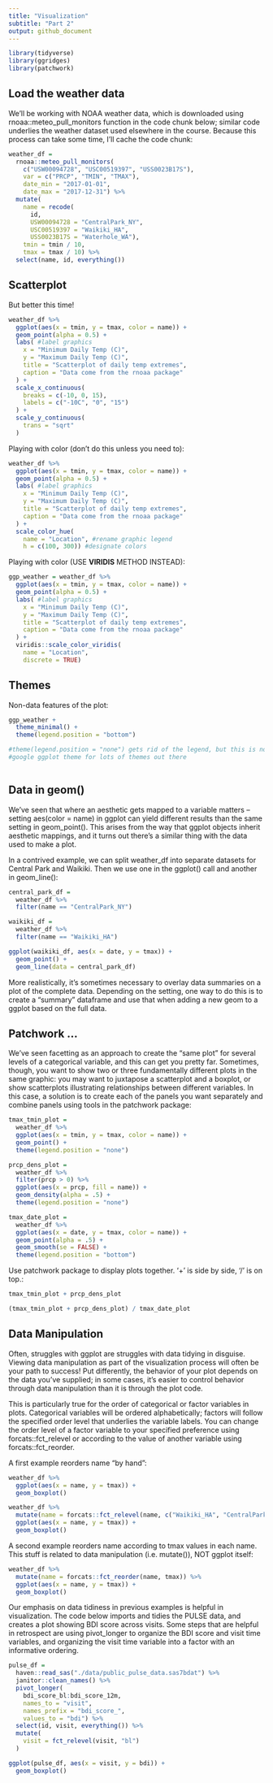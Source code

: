 ```yaml
---
title: "Visualization"
subtitle: "Part 2"
output: github_document
---
```


```r
library(tidyverse)
library(ggridges)
library(patchwork)
```

## Load the weather data

We’ll be working with NOAA weather data, which is downloaded using rnoaa::meteo_pull_monitors function in the code chunk below; similar code underlies the weather dataset used elsewhere in the course. Because this process can take some time, I’ll cache the code chunk:

```r
weather_df = 
  rnoaa::meteo_pull_monitors(
    c("USW00094728", "USC00519397", "USS0023B17S"),
    var = c("PRCP", "TMIN", "TMAX"), 
    date_min = "2017-01-01",
    date_max = "2017-12-31") %>%
  mutate(
    name = recode(
      id, 
      USW00094728 = "CentralPark_NY", 
      USC00519397 = "Waikiki_HA",
      USS0023B17S = "Waterhole_WA"),
    tmin = tmin / 10,
    tmax = tmax / 10) %>%
  select(name, id, everything())
```

## Scatterplot

But better this time!

```r
weather_df %>%
  ggplot(aes(x = tmin, y = tmax, color = name)) +
  geom_point(alpha = 0.5) +
  labs( #label graphics
    x = "Minimum Daily Temp (C)",
    y = "Maximum Daily Temp (C)",
    title = "Scatterplot of daily temp extremes",
    caption = "Data come from the rnoaa package"
  ) +
  scale_x_continuous(
    breaks = c(-10, 0, 15),
    labels = c("-10C", "0", "15")
  ) +
  scale_y_continuous(
    trans = "sqrt"
  )
```

Playing with color (don't do this unless you need to):
```r
weather_df %>%
  ggplot(aes(x = tmin, y = tmax, color = name)) +
  geom_point(alpha = 0.5) +
  labs( #label graphics
    x = "Minimum Daily Temp (C)",
    y = "Maximum Daily Temp (C)",
    title = "Scatterplot of daily temp extremes",
    caption = "Data come from the rnoaa package"
  ) +
  scale_color_hue(
    name = "Location", #rename graphic legend
    h = c(100, 300)) #designate colors
```

Playing with color (USE **VIRIDIS** METHOD INSTEAD):
```r
ggp_weather = weather_df %>%
  ggplot(aes(x = tmin, y = tmax, color = name)) +
  geom_point(alpha = 0.5) +
  labs( #label graphics
    x = "Minimum Daily Temp (C)",
    y = "Maximum Daily Temp (C)",
    title = "Scatterplot of daily temp extremes",
    caption = "Data come from the rnoaa package"
  ) +
  viridis::scale_color_viridis(
    name = "Location",
    discrete = TRUE)
```

## Themes
Non-data features of the plot:

```r
ggp_weather +
  theme_minimal() +
  theme(legend.position = "bottom")

#theme(legend.position = "none") gets rid of the legend, but this is not recommended
#google ggplot theme for lots of themes out there
 
```

## Data in geom()

We’ve seen that where an aesthetic gets mapped to a variable matters – setting aes(color = name) in ggplot can yield different results than the same setting in geom_point(). This arises from the way that ggplot objects inherit aesthetic mappings, and it turns out there’s a similar thing with the data used to make a plot.

In a contrived example, we can split weather_df into separate datasets for Central Park and Waikiki. Then we use one in the ggplot() call and another in geom_line():

```r
central_park_df =
  weather_df %>%
  filter(name == "CentralPark_NY")

waikiki_df = 
  weather_df %>%
  filter(name == "Waikiki_HA")

ggplot(waikiki_df, aes(x = date, y = tmax)) +
  geom_point() +
  geom_line(data = central_park_df)
```

More realistically, it’s sometimes necessary to overlay data summaries on a plot of the complete data. Depending on the setting, one way to do this is to create a “summary” dataframe and use that when adding a new geom to a ggplot based on the full data.

## Patchwork ...

We’ve seen facetting as an approach to create the “same plot” for several levels of a categorical variable, and this can get you pretty far. Sometimes, though, you want to show two or three fundamentally different plots in the same graphic: you may want to juxtapose a scatterplot and a boxplot, or show scatterplots illustrating relationships between different variables. In this case, a solution is to create each of the panels you want separately and combine panels using tools in the patchwork package:

```r
tmax_tmin_plot =
  weather_df %>%
  ggplot(aes(x = tmin, y = tmax, color = name)) +
  geom_point() +
  theme(legend.position = "none")

prcp_dens_plot = 
  weather_df %>% 
  filter(prcp > 0) %>% 
  ggplot(aes(x = prcp, fill = name)) + 
  geom_density(alpha = .5) + 
  theme(legend.position = "none")

tmax_date_plot = 
  weather_df %>% 
  ggplot(aes(x = date, y = tmax, color = name)) + 
  geom_point(alpha = .5) +
  geom_smooth(se = FALSE) + 
  theme(legend.position = "bottom")
```

Use patchwork package to display plots together. '+' is side by side, '/' is on top.:

```r
tmax_tmin_plot + prcp_dens_plot
```

```r
(tmax_tmin_plot + prcp_dens_plot) / tmax_date_plot
```

## Data Manipulation

Often, struggles with ggplot are struggles with data tidying in disguise. Viewing data manipulation as part of the visualization process will often be your path to success! Put differently, the behavior of your plot depends on the data you’ve supplied; in some cases, it’s easier to control behavior through data manipulation than it is through the plot code.

This is particularly true for the order of categorical or factor variables in plots. Categorical variables will be ordered alphabetically; factors will follow the specified order level that underlies the variable labels. You can change the order level of a factor variable to your specified preference using forcats::fct_relevel or according to the value of another variable using forcats::fct_reorder.

A first example reorders name “by hand”:

```r
weather_df %>%
  ggplot(aes(x = name, y = tmax)) +
  geom_boxplot()

weather_df %>%
  mutate(name = forcats::fct_relevel(name, c("Waikiki_HA", "CentralPark_NY", "Waterhole_WA"))) %>% 
  ggplot(aes(x = name, y = tmax)) + 
  geom_boxplot()
```

A second example reorders name according to tmax values in each name. This stuff is related to data manipulation (i.e. mutate()), NOT ggplot itself:

```r
weather_df %>%
  mutate(name = forcats::fct_reorder(name, tmax)) %>% 
  ggplot(aes(x = name, y = tmax)) + 
  geom_boxplot()
```

Our emphasis on data tidiness in previous examples is helpful in visualization. The code below imports and tidies the PULSE data, and creates a plot showing BDI score across visits. Some steps that are helpful in retrospect are using pivot_longer to organize the BDI score and visit time variables, and organizing the visit time variable into a factor with an informative ordering.

```r
pulse_df = 
  haven::read_sas("./data/public_pulse_data.sas7bdat") %>%
  janitor::clean_names() %>%
  pivot_longer(
    bdi_score_bl:bdi_score_12m,
    names_to = "visit", 
    names_prefix = "bdi_score_",
    values_to = "bdi") %>%
  select(id, visit, everything()) %>%
  mutate(
    visit = fct_relevel(visit, "bl")
  )

ggplot(pulse_df, aes(x = visit, y = bdi)) + 
  geom_boxplot()

```





